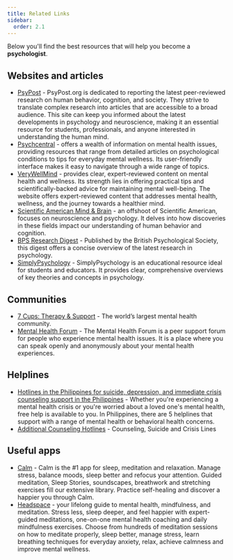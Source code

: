```yaml
---
title: Related Links
sidebar:
  order: 2.1
---
```


Below you'll find the best resources that will help you become a **psychologist**.

## Websites and articles
- [PsyPost](https://www.psypost.org/) - PsyPost.org is dedicated to reporting the latest peer-reviewed research on human behavior, cognition, and society. They strive to translate complex research into articles that are accessible to a broad audience. This site can keep you informed about the latest developments in psychology and neuroscience, making it an essential resource for students, professionals, and anyone interested in understanding the human mind.
- [Psychcentral](https://psychcentral.com/) - offers a wealth of information on mental health issues, providing resources that range from detailed articles on psychological conditions to tips for everyday mental wellness. Its user-friendly interface makes it easy to navigate through a wide range of topics.
- [VeryWellMind](https://www.verywellmind.com/) - provides clear, expert-reviewed content on mental health and wellness. Its strength lies in offering practical tips and scientifically-backed advice for maintaining mental well-being. The website offers expert-reviewed content that addresses mental health, wellness, and the journey towards a healthier mind.
- [Scientific American Mind & Brain](https://www.scientificamerican.com/mind-and-brain/) - an offshoot of Scientific American, focuses on neuroscience and psychology. It delves into how discoveries in these fields impact our understanding of human behavior and cognition.
- [BPS Research Digest](https://www.bps.org.uk/collections/research-digest) - Published by the British Psychological Society, this digest offers a concise overview of the latest research in psychology.
- [SimplyPsychology](SimplyPsychology) - SimplyPsychology is an educational resource ideal for students and educators. It provides clear, comprehensive overviews of key theories and concepts in psychology.


## Communities
- [7 Cups: Therapy & Support](https://www.7cups.com/community/) - The world’s largest mental health community.
- [Mental Health Forum](https://www.mentalhealthforum.net/forum/forums/psychological-and-talking-therapies.224/) - The Mental Health Forum is a peer support forum for people who experience mental health issues. It is a place where you can speak openly and anonymously about your mental health experiences.

## Helplines

- [Hotlines in the Philippines for suicide, depression, and immediate crisis counseling support in the Philippines](https://findahelpline.com/countries/ph) - Whether you're experiencing a mental health crisis or you're worried about a loved one's mental health, free help is available to you. In Philippines, there are 5 helplines that support with a range of mental health or behavioral health concerns.
- [Additional Counseling Hotlines](https://blog.opencounseling.com/hotlines-ph/) - Counseling, Suicide and Crisis Lines

## Useful apps

- [Calm](https://play.google.com/store/apps/details?id=com.calm.android&pcampaignid=web_share) - Calm is the #1 app for sleep, meditation and relaxation. Manage stress, balance moods, sleep better and refocus your attention. Guided meditation, Sleep Stories, soundscapes, breathwork and stretching exercises fill our extensive library. Practice self-healing and discover a happier you through Calm.
- [Headspace](https://play.google.com/store/apps/details?id=com.getsomeheadspace.android&pcampaignid=web_share) - your lifelong guide to mental health, mindfulness, and meditation. Stress less, sleep deeper, and feel happier with expert-guided meditations, one-on-one mental health coaching and daily mindfulness exercises. Choose from hundreds of meditation sessions on how to meditate properly, sleep better, manage stress, learn breathing techniques for everyday anxiety, relax, achieve calmness and improve mental wellness.